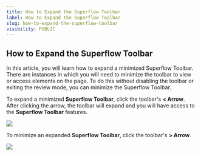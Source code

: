 ```yaml
---
title: How to Expand the Superflow Toolbar
label: How to Expand the Superflow Toolbar
slug: how-to-expand-the-superflow-toolbar
visibility: PUBLIC
---
```

## How to Expand the Superflow Toolbar

In this article, you will learn how to expand a minimized Superflow Toolbar. There are instances in which you will need to minimize the toolbar to view or access elements on the page. To do this without disabling the toolbar or exiting the review mode, you can minimize the Superflow Toolbar.

To expand a minimized **Superflow Toolbar**, click the toolbar's **< Arrow**. After clicking the arrow, the toolbar will expand and you will have access to the **Superflow Toolbar** features.

 
![](https://cdn.hashnode.com/res/hashnode/image/upload/v1733292489917/tGaPqP208.png?auto=format)
 

To minimize an expanded **Superflow Toolbar**, click the toolbar's **> Arrow**.

 
![](https://cdn.hashnode.com/res/hashnode/image/upload/v1733292504305/we-6UqCHk.png?auto=format)
 

